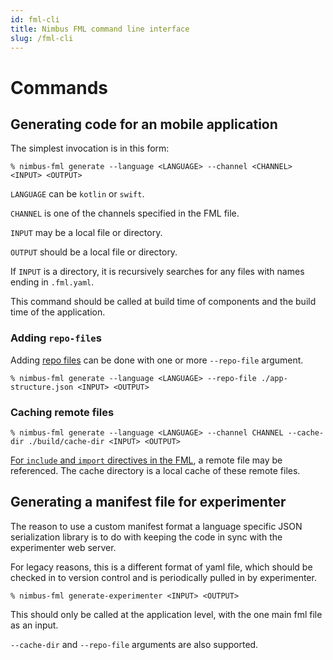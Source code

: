 ```yaml
---
id: fml-cli
title: Nimbus FML command line interface
slug: /fml-cli
---
```


# Commands

## Generating code for an mobile application

The simplest invocation is in this form:

```
% nimbus-fml generate --language <LANGUAGE> --channel <CHANNEL> <INPUT> <OUTPUT>
```

`LANGUAGE` can be `kotlin` or `swift`.

`CHANNEL` is one of the channels specified in the FML file.

`INPUT` may be a local file or directory.

`OUTPUT` should be a local file or directory.

If `INPUT` is a directory, it is recursively searches for any files with names ending in `.fml.yaml`.

This command should be called at build time of components and the build time of the application.

### Adding `repo-file`s

Adding [repo files](fml-paths) can be done with one or more `--repo-file` argument.

```
% nimbus-fml generate --language <LANGUAGE> --repo-file ./app-structure.json <INPUT> <OUTPUT>
```

### Caching remote files

```
% nimbus-fml generate --language <LANGUAGE> --channel CHANNEL --cache-dir ./build/cache-dir <INPUT> <OUTPUT>
```

[For `include` and `import` directives in the FML](/fml-imports-and-includes), a remote file may be referenced. The cache directory is a local cache of these remote files.


## Generating a manifest file for experimenter

The reason to use a custom manifest format a language specific JSON serialization library is to do with keeping the code in sync with the experimenter web server.

For legacy reasons, this is a different format of yaml file, which should be checked in to version control and is periodically pulled in by experimenter.

```
% nimbus-fml generate-experimenter <INPUT> <OUTPUT>
```

This should only be called at the application level, with the one main fml file as an input.

`--cache-dir` and `--repo-file` arguments are also supported.
